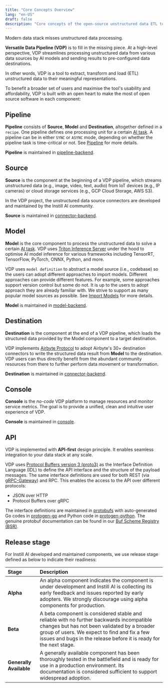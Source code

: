 ```yaml
---
title: "Core Concepts Overview"
lang: "en-US"
draft: false
description: "Core concepts of the open-source unstructured data ETL tool VDP https://github.com/instill-ai/vdp"
---
```


Modern data stack misses unstructured data processing.

**Versatile Data Pipeline (VDP)** is to fill in the missing piece. At a high-level perspective, VDP streamlines processing unstructured data from various data sources by AI models and sending results to pre-configured data destinations.

In other words, VDP is a tool to extract, transform and load (ETL) unstructured data to their meaningful representations.

To benefit a broader set of users and maximise the tool's usability and affordability, VDP is built with an open heart to make the most of open source software in each component:

<ZoomableImg src="/docs-assets/core-concepts/overview.svg" alt="VDP overview" />

## Pipeline

**Pipeline** consists of **Source**, **Model** and **Destination**, altogether defined in a `recipe`. One pipeline defines one processing unit for a certain [AI task](ai-task). A pipeline can be in either `SYNC` or `ASYNC` mode, depending on whether the pipeline task is time-critical or not. See [Pipeline](pipeline) for more details.

**Pipeline** is maintained in [pipeline-backend](https://github.com/instill-ai/pipeline-backend).

## Source

**Source** is the component at the beginning of a VDP pipeline, which streams unstructured data (e.g., image, video, text, audio) from IoT devices (e.g., IP cameras) or cloud storage services (e.g., GCP Cloud Storage, AWS S3).

In the VDP project, the unstructured data source connectors are developed and maintained by the Instill AI community.

**Source** is maintained in [connector-backend](https://github.com/instill-ai/connector-backend).

## Model

**Model** is the core component to process the unstructured data to solve a certain [AI task](ai-task). VDP uses [Triton Inference Server](https://github.com/triton-inference-server/server) under the hood to optimise AI model inference for various frameworks including TensorRT, TensorFlow, PyTorch, ONNX, Python, and more.

VDP uses `model definition` to abstract a model source (i.e., codebase) so the users can adopt different approaches to import models. Different approaches can provide different features. For example, some approaches support version control but some do not. It is up to the users to adopt approach they are already familiar with. We strive to support as many popular model sources as possible. See [Import Models](/docs/import-models/overview) for more details.

**Model** is maintained in [model-backend](https://github.com/instill-ai/model-backend).

## Destination

**Destination** is the component at the end of a VDP pipeline, which loads the structured data provided by the Model component to a target destination.

VDP implements [Airbyte Protocol](https://docs.airbyte.com/understanding-airbyte/airbyte-protocol) to adopt Airbyte's 30+ destination connectors to write the structured data result from **Model** to the destination. VDP users can thus directly benefit from the abundant community resources from there to further perform data movement or transformation.

**Destination** is maintained in [connector-backend](https://github.com/instill-ai/connector-backend).

## Console

**Console** is the _no-code_ VDP platform to manage resources and monitor service metrics. The goal is to provide a unified, clean and intuitive user experience of VDP.

**Console** is maintained in [console](https://github.com/instill-ai/console).

## API

VDP is implemented with **API-first** design principle. It enables seamless integration to your data stack at any scale.

VDP uses [Protocol Buffers version 3 (proto3)](https://developers.google.com/protocol-buffers) as the Interface Definition Language (IDL) to define the API interface and the structure of the payload messages.
The same interface definitions are used for both REST (via [gRPC-Gateway](https://github.com/grpc-ecosystem/grpc-gateway)) and RPC. This enables the access to the API over different protocols:

- JSON over HTTP
- Protocol Buffers over gRPC

The interface definitions are maintained in [protobufs](https://github.com/instill-ai/protobufs) with auto-generated Go codes in [protogen-go](https://github.com/instill-ai/protogen-go) and Python code in [protogen-python](https://github.com/instill-ai/protogen-python).
The genuine protobuf documentation can be found in our [Buf Scheme Registry (BSR)](https://buf.build/instill-ai/protobufs).

## Release stage

For Instill AI developed and maintained components, we use release stage defined as below to indicate their readiness:

| Stage                   | Description                                                                                                                                                                                                                                                     |
| :---------------------- | :-------------------------------------------------------------------------------------------------------------------------------------------------------------------------------------------------------------------------------------------------------------- |
| **Alpha**               | An alpha component indicates the component is under development and Instill AI is collecting its early feedback and issues reported by early adopters. We strongly discourage using alpha components for production.                                            |
| **Beta**                | A beta component is considered stable and reliable with no further backwards incompatible changes but has not been validated by a broader group of users. We expect to find and fix a few issues and bugs in the release before it is ready for the next stage. |
| **Generally Available** | A generally available component has been thoroughly tested in the battlefield and is ready for use in a production environment. Its documentation is considered sufficient to support widespread adoption.                                                      |
